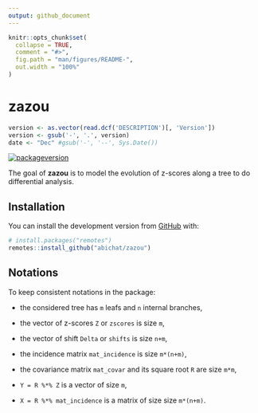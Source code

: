 ```yaml
---
output: github_document
---
```


<!-- README.md is generated from README.Rmd. Please edit that file -->

```r
knitr::opts_chunk$set(
  collapse = TRUE,
  comment = "#>",
  fig.path = "man/figures/README-",
  out.width = "100%"
)
```

# zazou

```r
version <- as.vector(read.dcf('DESCRIPTION')[, 'Version'])                                                      
version <- gsub('-', '.', version)   
date <- "Dec" #gsub('-', '--', Sys.Date())
```

<!-- badges: start -->
<!-- [![Last-changedate](https://img.shields.io/badge/Last%20change-`r date`-yellowgreen.svg)]() -->
[![packageversion](https://img.shields.io/badge/Package%20version-`r version`-orange.svg)]()
<!-- badges: end -->

The goal of __zazou__ is to model the evolution of z-scores along a tree to do differential analysis.

## Installation

You can install the development version from [GitHub](https://github.com/) with:

``` r
# install.packages("remotes")
remotes::install_github("abichat/zazou")
```

## Notations

To keep consistent notations in the package: 

- the considered tree has `m` leafs and `n` internal branches,

- the vector of z-scores `Z` or `zscores` is size `m`,

- the vector of shift `Delta` or `shifts` is size `n+m`,

- the incidence matrix `mat_incidence` is size `m*(n+m)`,
  
- the covariance matrix `mat_covar` and its square root `R` are size `m*m`,

- `Y = R %*% Z` is a vector of size `m`,

- `X = R %*% mat_incidence` is a matrix of size size `m*(n+m)`.  
